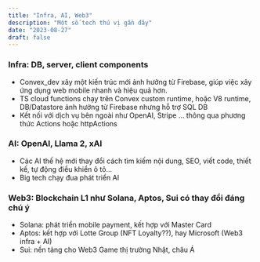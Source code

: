 ```yaml
---
title: "Infra, AI, Web3"
description: "Một số tech thú vị gần đây"
date: "2023-08-27"
draft: false
---
```


### Infra: DB, server, client components

- Convex_dev xây một kiến trúc mới ảnh hưởng từ Firebase, giúp việc xây ứng dụng web mobile nhanh và hiệu quả hơn.
- TS cloud functions chạy trên Convex custom runtime, hoặc V8 runtime, DB/Datastore ảnh hưởng từ Firebase nhưng hỗ trợ SQL DB
- Kết nối với dịch vụ bên ngoài như OpenAI, Stripe ... thông qua phương thức Actions hoặc httpActions

### AI: OpenAI, Llama 2, xAI

- Các AI thế hệ mới thay đổi cách tìm kiếm nội dung, SEO, viết code, thiết kế, tự động điều khiển ô tô...
- Big tech chạy đua phát triển AI

### Web3: Blockchain L1 như Solana, Aptos, Sui có thay đổi đáng chú ý

- Solana: phát triển mobile payment, kết hợp với Master Card
- Aptos: kết hợp với Lotte Group (NFT Loyalty??), hay Microsoft (Web3 infra + AI)
- Sui: nền tảng cho Web3 Game thị trường Nhật, châu Á
